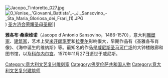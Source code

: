 [[File:Jacopo_Tintoretto_027.jpg|right]]
[[File:0_Venise,_'Giovanni_Battista'_-_J._Sansovino_-_Sta_Maria_Gloriosa_dei_Frari_(1).JPG|right]]) [[圣方济会荣耀圣母圣殿|圣方济会荣耀圣母圣殿]]]]

'''雅各布·桑索维诺'''（Jacopo d'Antonio Sansovino，1486-1570），意大利[[雕塑家|雕塑家]]、[[建筑家|建筑家]]，艺术上受[[米开朗琪罗|米开朗琪罗]]和[[拉斐尔|拉斐尔]]影响很大，早期作品有《圣雅各布肖像》、《海中诞生的维纳斯》等。最知名的作品是[[威尼斯|威尼斯]][[圣马可广场|圣马可广场]]的大钟楼敞廊和图书馆，以及[[科尔内尔宫|科尔内尔宫]]。1570年11月27日逝世于威尼斯。

{{Authority control}}
[[Category:意大利文艺复兴雕刻家|Category:意大利文艺复兴雕刻家]]
[[Category:佛罗伦萨共和国人物|Category:佛罗伦萨共和国人物]]
[[Category:意大利文艺复兴建筑师|Category:意大利文艺复兴建筑师]]